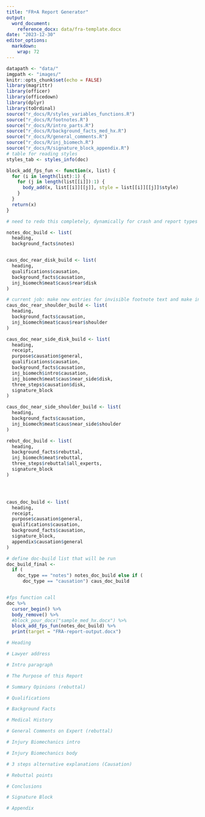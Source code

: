 ```yaml
---
title: "FR+A Report Generator"
output: 
  word_document:
    reference_docx: data/fra-template.docx
date: "2023-12-30"
editor_options: 
  markdown: 
    wrap: 72
---
```


```r
datapath <- "data/"
imgpath <- "images/"
knitr::opts_chunk$set(echo = FALSE)
library(magrittr)
library(officer)
library(officedown)
library(dplyr)
library(toOrdinal)
source("r_docs/R/styles_variables_functions.R")
source("r_docs/R/footnotes.R")
source("r_docs/R/intro_parts.R")
source("r_docs/R/background_facts_med_hx.R")
source("r_docs/R/general_comments.R")
source("r_docs/R/inj_biomech.R")
source("r_docs/R/signature_block_appendix.R")
# table for reading styles
styles_tab <- styles_info(doc)
```

```r
block_add_fps_fun <- function(x, list) {
  for (i in length(list):1) {
    for (j in length(list[[i]]):1) {
      body_add(x, list[[i]][[j]], style = list[[i]][[j]]$style)
    }
  }
  return(x)
}
```

```r
# need to redo this completely, dynamically for crash and report types

notes_doc_build <- list(
  heading, 
  background_facts$notes)


caus_doc_rear_disk_build <- list(
  heading,
  qualifications$causation,
  background_facts$causation,
  inj_biomech$meat$caus$rear$disk
)

# current job: make new entries for invisible footnote text and make invisible style in word template
caus_doc_rear_shoulder_build <- list(
  heading, 
  background_facts$causation,
  inj_biomech$meat$caus$rear$shoulder
)

caus_doc_near_side_disk_build <- list(
  heading,
  receipt,
  purpose$causation$general,
  qualifications$causation, 
  background_facts$causation,
  inj_biomech$intro$causation,
  inj_biomech$meat$caus$near_side$disk,
  three_steps$causation$disk,
  signature_block
)

caus_doc_near_side_shoulder_build <- list(
  heading, 
  background_facts$causation,
  inj_biomech$meat$caus$near_side$shoulder
)

rebut_doc_build <- list(
  heading, 
  background_facts$rebuttal,
  inj_biomech$meat$rebuttal,
  three_steps$rebuttal$all_experts,
  signature_block
)




caus_doc_build <- list(
  heading,
  receipt,
  purpose$causation$general,
  qualifications$causation,
  background_facts$causation,
  signature_block,
  appendix$causation$general
)
```

```r
# define doc-build list that will be run
doc_build_final <-
  if (
    doc_type == "notes") notes_doc_build else if (
      doc_type == "causation") caus_doc_build


#fps function call
doc %>%
  cursor_begin() %>%
  body_remove() %>%
  #block_pour_docx("sample_med_hx.docx") %>%
  block_add_fps_fun(notes_doc_build) %>%
  print(target = "FRA-report-output.docx")

```

```r
# Heading

# Lawyer address

# Intro paragraph

# The Purpose of this Report

# Summary Opinions (rebuttal)

# Qualifications

# Background Facts

# Medical History

# General Comments on Expert (rebuttal)

# Injury Biomechanics intro

# Injury Biomechanics body

# 3 steps alternative explanations (Causation)

# Rebuttal points

# Conclusions

# Signature Block

# Appendix

```
